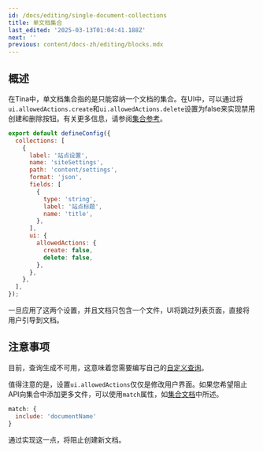 ```yaml
---
id: /docs/editing/single-document-collections
title: 单文档集合
last_edited: '2025-03-13T01:04:41.188Z'
next: ''
previous: content/docs-zh/editing/blocks.mdx
---
```


## 概述

在Tina中，单文档集合指的是只能容纳一个文档的集合。在UI中，可以通过将`ui.allowedActions.create`和`ui.allowedActions.delete`设置为false来实现禁用创建和删除按钮。有关更多信息，请参阅[集合参考](/docs/reference/collections/ "Collection reference")。

```javascript
export default defineConfig({
  collections: [
    {
      label: '站点设置',
      name: 'siteSettings',
      path: 'content/settings',
      format: 'json',
      fields: [
        {
          type: 'string',
          label: '站点标题',
          name: 'title',
        },
      ],
      ui: {
        allowedActions: {
          create: false,
          delete: false,
        },
      },
    },
  ],
});
```

一旦应用了这两个设置，并且文档只包含一个文件，UI将跳过列表页面，直接将用户引导到文档。

<WebmEmbed embedSrc="/video/single-collection-demo.webm" />

## 注意事项

目前，查询生成不可用，这意味着您需要编写自己的[自定义查询](/docs/data-fetching/custom-queries/ "Custom Query Docs")。

值得注意的是，设置`ui.allowedActions`仅仅是修改用户界面。如果您希望阻止API向集合中添加更多文件，可以使用`match`属性，如[集合文档](/docs/reference/collections/#matchinclude)中所述。

```javascript
match: {
  include: 'documentName'
}
```

通过实现这一点，将阻止创建新文档。